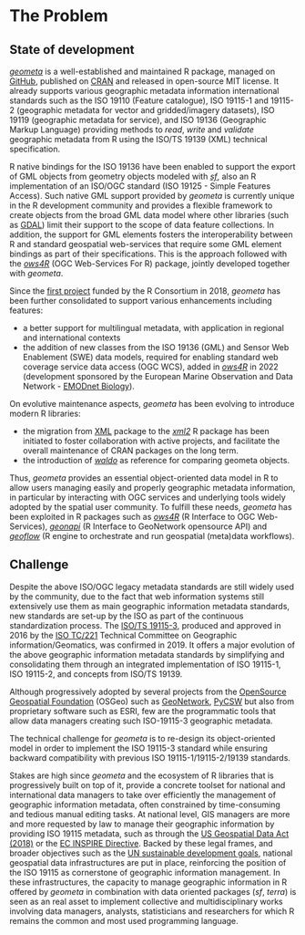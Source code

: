 # The Problem

## State of development

[_geometa_](https://cran.r-project.org/package=geometa) is a well-established and maintained R package, managed on [GitHub](https://github.com/eblondel/geometa), published on [CRAN](https://cran.r-project.org/package=geometa) and released in open-source MIT license. It already supports various geographic metadata information international standards such as the ISO 19110 (Feature catalogue), ISO 19115-1 and 19115-2 (geographic metadata for vector and gridded/imagery datasets), ISO 19119 (geographic metadata for service), and ISO 19136 (Geographic Markup Language) providing methods to _read_, _write_ and _validate_ geographic metadata from R using the ISO/TS 19139 (XML) technical specification. 

R native bindings for the ISO 19136 have been enabled to support the export of GML objects from geometry objects modeled with [_sf_](https://cran.r-project.org/package=sf), also an R implementation of an ISO/OGC standard (ISO 19125 - Simple Features Access). Such native GML support provided by _geometa_ is currently unique in the R development community and provides a flexible framework to create objects from the broad GML data model where other libraries (such as [GDAL](https://gdal.org/drivers/vector/gml.html)) limit their support to the scope of data feature collections. In addition, the support for GML elements fosters the interoperability between R and standard geospatial web-services that require some GML element bindings as part of their specifications. This is the approach followed with the [_ows4R_](https://cran.r-project.org/package=ows4R) (OGC Web-Services For R) package, jointly developed together with _geometa_.

Since the [first project](https://www.r-consortium.org/projects/awarded-projects/2018-group-2#strengthening+of+r+in+support+of+spatial+data+infrastructures+management+:+geometa+and+ows4r+r+packages) funded by the R Consortium in 2018, _geometa_ has been further consolidated to support various enhancements including features:

* a better support for multilingual metadata, with application in regional and international contexts
* the addition of new classes from the ISO 19136 (GML) and Sensor Web Enablement (SWE) data models, required for enabling standard web coverage service data access (OGC WCS), added in [_ows4R_](https://cran.r-project.org/package=ows4R) in 2022 (development sponsored by the European Marine Observation and Data Network - [EMODnet Biology](https://emodnet.ec.europa.eu/en/biology)).

On evolutive maintenance aspects, _geometa_ has been evolving to introduce modern R libraries:

* the migration from [XML](https://cran.r-project.org/package=XML) package to the [_xml2_](https://github.com/r-lib/xml2) R package has been initiated to foster collaboration with active projects, and facilitate the overall maintenance of CRAN packages on the long term.
* the introduction of [_waldo_](https://waldo.r-lib.org/) as reference for comparing geometa objects.

Thus, _geometa_ provides an essential object-oriented data model in R to allow users managing easily and properly geographic metadata information, in particular by interacting with OGC services and underlying tools widely adopted by the spatial user community. To fulfill these needs, _geometa_ has been exploited in R packages such as [_ows4R_](https://cran.r-project.org/package=ows4R) (R Interface to OGC Web-Services), [_geonapi_](https://cran.r-project.org/package=geonapi) (R Interface to GeoNetwork opensource API) and [_geoflow_](https://github.com/r-geoflow/geoflow) (R engine to orchestrate and run geospatial (meta)data workflows).


## Challenge

Despite the above ISO/OGC legacy metadata standards are still widely used by the community, due to the fact that web information systems still extensively use them as main geographic information metadata standards, new standards are set-up by the ISO as part of the continuous standardization process. The [ISO/TS 19115-3](https://www.iso.org/standard/32579.html), produced and approved in 2016 by the [ISO TC/221](https://www.iso.org/fr/committee/54904.html) Technical Committee on Geographic information/Geomatics, was confirmed in 2019. It offers a major evolution of the above geographic information metadata standards by simplifying and consolidating them through an integrated implementation of ISO 19115-1, ISO 19115-2, and concepts from ISO/TS 19139.

Although progressively adopted by several projects from the [OpenSource Geospatial Foundation](https://www.osgeo.org/) (OSGeo) such as [GeoNetwork](https://www.osgeo.org/projects/geonetwork/), [PyCSW](https://www.osgeo.org/projects/pycsw/) but also from proprietary software such as ESRI, few are the programmatic tools that allow data managers creating such ISO-19115-3 geographic metadata.

The technical challenge for _geometa_ is to re-design its object-oriented model in order to implement the ISO 19115-3 standard while ensuring backward compatibility with previous ISO 19115-1/19115-2/19139 standards.

Stakes are high since _geometa_ and the ecosystem of R libraries that is progressively built on top of it, provide a concrete toolset for national and international data managers to take over efficiently the management of geographic information metadata, often constrained by time-consuming and tedious manual editing tasks. At national level, GIS managers are more and more requested by law to manage their geographic information by providing ISO 19115 metadata, such as through the [US Geospatial Data Act (2018)](https://www.fgdc.gov/gda/online) or the [EC INSPIRE Directive](https://inspire.ec.europa.eu/). Backed by these legal frames, and broader objectives such as the [UN sustainable development goals](https://sdgs.un.org/goals), national geospatial data infrastructures are put in place, reinforcing the position of the ISO 19115 as cornerstone of geographic information management. In these infrastructures, the capacity to manage geographic information in R offered by _geometa_ in combination with data oriented packages (_sf_, _terra_) is seen as an real asset to implement collective and multidisciplinary works involving data managers, analysts, statisticians and researchers for which R remains the common and most used programming language.
